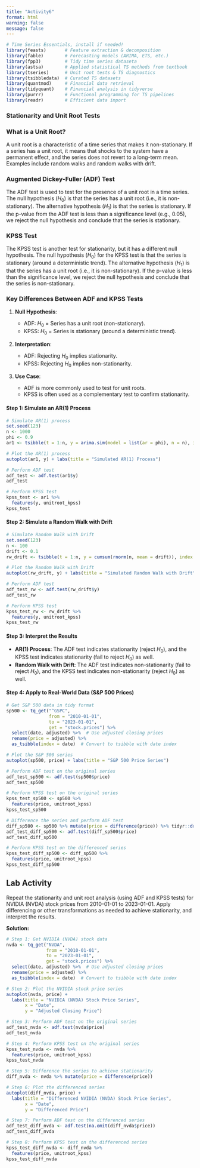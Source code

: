 ```yaml
---
title: "Activity6"
format: html
warning: false
message: false
---
```


```r
# Time Series Essentials, install if needed!
library(feasts)       # Feature extraction & decomposition
library(fable)        # Forecasting models (ARIMA, ETS, etc.)
library(fpp3)         # Tidy time series dataseta
library(astsa)        # Applied statistical TS methods from textbook
library(tseries)      # Unit root tests & TS diagnostics
library(tsibbledata)  # Curated TS datasets
library(quantmod)     # Financial data retrieval
library(tidyquant)    # Financial analysis in tidyverse
library(purrr)        # Functional programming for TS pipelines
library(readr)        # Efficient data import
```

### Stationarity and Unit Root Tests 

### **What is a Unit Root?**

A unit root is a characteristic of a time series that makes it non-stationary. If a series has a unit root, it means that shocks to the system have a permanent effect, and the series does not revert to a long-term mean. Examples include random walks and random walks with drift.


### **Augmented Dickey-Fuller (ADF) Test**

The ADF test is used to test for the presence of a unit root in a time series. The null hypothesis ($H_0$) is that the series has a unit root (i.e., it is non-stationary). The alternative hypothesis ($H_1$) is that the series is stationary. If the p-value from the ADF test is less than a significance level (e.g., 0.05), we reject the null hypothesis and conclude that the series is stationary.


### **KPSS Test**

The KPSS test is another test for stationarity, but it has a different null hypothesis. The null hypothesis ($H_0$) for the KPSS test is that the series is stationary (around a deterministic trend). The alternative hypothesis ($H_1$) is that the series has a unit root (i.e., it is non-stationary). If the p-value is less than the significance level, we reject the null hypothesis and conclude that the series is non-stationary.



### **Key Differences Between ADF and KPSS Tests**

1. **Null Hypothesis**:

   - ADF: $H_0$ = Series has a unit root (non-stationary).
   - KPSS: $H_0$ = Series is stationary (around a deterministic trend).

2. **Interpretation**:

   - ADF: Rejecting $H_0$ implies stationarity.
   - KPSS: Rejecting $H_0$ implies non-stationarity.

3. **Use Case**:

   - ADF is more commonly used to test for unit roots.
   - KPSS is often used as a complementary test to confirm stationarity.



#### Step 1: Simulate an AR(1) Process

```r
# Simulate AR(1) process
set.seed(123)
n <- 1000
phi <- 0.9
ar1 <- tsibble(t = 1:n, y = arima.sim(model = list(ar = phi), n = n), index = t)

# Plot the AR(1) process
autoplot(ar1, y) + labs(title = "Simulated AR(1) Process")

# Perform ADF test
adf_test <- adf.test(ar1$y)
adf_test

# Perform KPSS test
kpss_test <- ar1 %>%
  features(y, unitroot_kpss)
kpss_test
```

#### Step 2: Simulate a Random Walk with Drift

```r
# Simulate Random Walk with Drift
set.seed(123)
n <- 100
drift <- 0.1
rw_drift <- tsibble(t = 1:n, y = cumsum(rnorm(n, mean = drift)), index = t)

# Plot the Random Walk with Drift
autoplot(rw_drift, y) + labs(title = "Simulated Random Walk with Drift")

# Perform ADF test
adf_test_rw <- adf.test(rw_drift$y)
adf_test_rw

# Perform KPSS test
kpss_test_rw <- rw_drift %>%
  features(y, unitroot_kpss)
kpss_test_rw
```

#### Step 3: Interpret the Results

- **AR(1) Process**: The ADF test indicates stationarity (reject $H_0$), and the KPSS test indicates stationarity (fail to reject $H_0$) as well.
- **Random Walk with Drift**: The ADF test indicates non-stationarity (fail to reject $H_0$), and the KPSS test indicates non-stationarity (reject $H_0$) as well.



#### Step 4: Apply to Real-World Data (S&P 500 Prices)

```r
# Get S&P 500 data in tidy format
sp500 <- tq_get("^GSPC", 
                from = "2010-01-01", 
                to = "2023-01-01",
                get = "stock.prices") %>%
  select(date, adjusted) %>%  # Use adjusted closing prices
  rename(price = adjusted) %>% 
  as_tsibble(index = date)  # Convert to tsibble with date index

# Plot the S&P 500 series
autoplot(sp500, price) + labs(title = "S&P 500 Price Series")

# Perform ADF test on the original series
adf_test_sp500 <- adf.test(sp500$price)
adf_test_sp500

# Perform KPSS test on the original series
kpss_test_sp500 <- sp500 %>%
  features(price, unitroot_kpss)
kpss_test_sp500

# Difference the series and perform ADF test
diff_sp500 <- sp500 %>% mutate(price = difference(price)) %>% tidyr::drop_na()
adf_test_diff_sp500 <- adf.test(diff_sp500$price)
adf_test_diff_sp500

# Perform KPSS test on the differenced series
kpss_test_diff_sp500 <- diff_sp500 %>%
  features(price, unitroot_kpss)
kpss_test_diff_sp500
```


## Lab Activity

Repeat the stationarity and unit root analysis (using ADF and KPSS tests) for NVIDIA (NVDA) stock prices from 2010-01-01 to 2023-01-01. Apply differencing or other transformations as needed to achieve stationarity, and interpret the results. 


**Solution:**

```r
# Step 1: Get NVIDIA (NVDA) stock data
nvda <- tq_get("NVDA", 
               from = "2010-01-01", 
               to = "2023-01-01",
               get = "stock.prices") %>%
  select(date, adjusted) %>%  # Use adjusted closing prices
  rename(price = adjusted) %>% 
  as_tsibble(index = date)  # Convert to tsibble with date index

# Step 2: Plot the NVIDIA stock price series
autoplot(nvda, price) + 
  labs(title = "NVIDIA (NVDA) Stock Price Series", 
       x = "Date", 
       y = "Adjusted Closing Price")

# Step 3: Perform ADF test on the original series
adf_test_nvda <- adf.test(nvda$price)
adf_test_nvda

# Step 4: Perform KPSS test on the original series
kpss_test_nvda <- nvda %>%
  features(price, unitroot_kpss)
kpss_test_nvda

# Step 5: Difference the series to achieve stationarity
diff_nvda <- nvda %>% mutate(price = difference(price))

# Step 6: Plot the differenced series
autoplot(diff_nvda, price) + 
  labs(title = "Differenced NVIDIA (NVDA) Stock Price Series", 
       x = "Date", 
       y = "Differenced Price")

# Step 7: Perform ADF test on the differenced series
adf_test_diff_nvda <- adf.test(na.omit(diff_nvda$price))
adf_test_diff_nvda

# Step 8: Perform KPSS test on the differenced series
kpss_test_diff_nvda <- diff_nvda %>%
  features(price, unitroot_kpss)
kpss_test_diff_nvda
```


